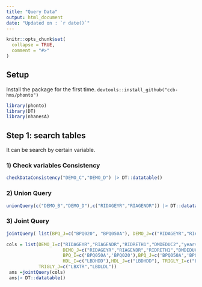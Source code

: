 ```yaml
---
title: "Query Data"
output: html_document
date: "Updated on : `r date()`"
---
```



```r
knitr::opts_chunk$set(
  collapse = TRUE,
  comment = "#>"
)
```


## Setup 
Install the package for the first time.
`devtools::install_github("ccb-hms/phonto")`

```r
library(phonto)
library(DT)
library(nhanesA)

```


## Step 1: search tables

It can be search by certain variable.

### 1) Check variables Consistency

```r
checkDataConsistency("DEMO_C","DEMO_D") |> DT::datatable()
```

### 2) Union Query

```r
unionQuery(c("DEMO_B","DEMO_D"),c("RIDAGEYR","RIAGENDR")) |> DT::datatable()
```

### 3) Joint Query

```r
jointQuery( list(BPQ_J=c("BPQ020", "BPQ050A"), DEMO_J=c("RIDAGEYR","RIAGENDR"))) |> DT::datatable()
```

```r
cols = list(DEMO_I=c("RIDAGEYR","RIAGENDR","RIDRETH1","DMDEDUC2","years"),
                     DEMO_J=c("RIDAGEYR","RIAGENDR","RIDRETH1","DMDEDUC2","years"),
                     BPQ_I=c('BPQ050A','BPQ020'),BPQ_J=c('BPQ050A','BPQ020'),
                     HDL_I=c("LBDHDD"),HDL_J=c("LBDHDD"), TRIGLY_I=c("LBXTR","LBDLDL"),
            TRIGLY_J=c("LBXTR","LBDLDL"))
 ans =jointQuery(cols)
 ans|> DT::datatable()
```

